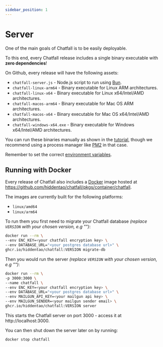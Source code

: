 ```yaml
---
sidebar_position: 1
---
```



# Server

One of the main goals of Chatfall is to be easily deployable.

To this end, every Chatfall release includes a single binary executable with **zero dependencies**!

On Github, every release will have the following assets:

* `chatfall-server.js` - Node.js script to run using [Bun](https://bun.sh).
* `chatfall-linux-arm64` - Binary executable for Linux ARM architectures.
* `chatfall-linux-x64` - Binary executable for Linux x64/Intel/AMD architectures.
* `chatfall-macos-arm64` - Binary executable for Mac OS ARM architectures.
* `chatfall-macos-x64` - Binary executable for Mac OS x64/Intel/AMD architectures.
* `chatfall-windows-x64.exe` - Binary executable for Windows x64/Intel/AMD architectures.

You can run these binaries manually as shown in the [tutorial](../tutorial/start-the-server.mdx), though we recommend using a 
process manager like [PM2](https://pm2.keymetrics.io/) in that case. 

Remember to set the correct [environment variables](../environment-variables.mdx).

## Running with Docker 

Every release of Chatfall also includes a [Docker](https://www.docker.com/) image hosted at https://github.com/hiddentao/chatfall/pkgs/container/chatfall.

The images are currently built for the following platforms:

* `linux/amd64`
* `linux/arm64`

To run them you first need to migrate your Chatfall database _(replace `VERSION` with your chosen version, e.g "<Version/>")_:

```bash
docker run --rm \
--env ENC_KEY=<your chatfall encryption key> \
--env DATABASE_URL="<your postgres database url>" \
ghcr.io/hiddentao/chatfall:VERSION migrate-db
```

Then you would run the server _(replace `VERSION` with your chosen version, e.g "<Version/>")_:

```bash
docker run --rm \
-p 3000:3000 \
--name chatfall \
--env ENC_KEY=<your chatfall encryption key> \
--env DATABASE_URL="<your postgres database url>" \
--env MAILGUN_API_KEY=<your mailgun api key> \
--env MAILGUN_SENDER=<your mailgun sender email> \
ghcr.io/hiddentao/chatfall:VERSION server
```

This starts the Chatfall server on port 3000 - access it at http://localhost:3000.

You can then shut down the server later on by running:

```bash
docker stop chatfall
```


